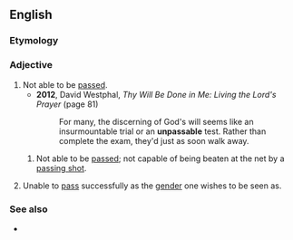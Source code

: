 ==English==

===Etymology===
{{prefix|en|un|passable}}

===Adjective===
{{en-adj|-}}

# Not able to be [[pass]]ed.
#* '''2012''', David Westphal, ''Thy Will Be Done in Me: Living the Lord's Prayer'' (page 81)
#*: For many, the discerning of God's will seems like an insurmountable trial or an '''unpassable''' test. Rather than complete the exam, they'd just as soon walk away.
## {{lb|en|tennis}} Not able to be [[pass]]ed; not capable of being beaten at the net by a [[passing shot]].
# {{lb|en|LGBT}} Unable to [[pass]] successfully as the [[gender]] one wishes to be seen as.

===See also===
* {{l|en|impassable}}